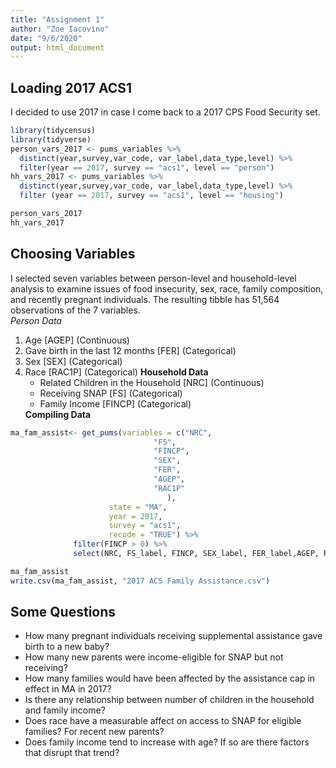 ```yaml
---
title: "Assignment 1"
author: "Zoe Iacovino"
date: "9/6/2020"
output: html_document
---
```


## Loading 2017 ACS1
I decided to use 2017 in case I come back to a 2017 CPS Food Security set. <br>
```r
library(tidycensus)
library(tidyverse)
person_vars_2017 <- pums_variables %>% 
  distinct(year,survey,var_code, var_label,data_type,level) %>% 
  filter(year == 2017, survey == "acs1", level == "person")
hh_vars_2017 <- pums_variables %>%
  distinct(year,survey,var_code, var_label,data_type,level) %>%
  filter (year == 2017, survey == "acs1", level == "housing")

```

```r
person_vars_2017
hh_vars_2017
```

## Choosing Variables
I selected seven variables between person-level and household-level analysis to examine issues of food insecurity, sex, race, family composition, and recently pregnant individuals. The resulting tibble has 51,564 observations of the 7 variables. 
<br>
*Person Data*

1. Age [AGEP] (Continuous)
<li>Gave birth in the last 12 months [FER] (Categorical)
<li>Sex [SEX] (Categorical)
<li>Race [RAC1P] (Categorical)
</ul>
<b> Household Data </b> <br>
<ul>
<li>Related Children in the Household [NRC] (Continuous)
<li>Receiving SNAP [FS] (Categorical)
<li>Family Income [FINCP] (Categorical)
</ul> 
<b> Compiling Data </b>
<br>
```r

ma_fam_assist<- get_pums(variables = c("NRC",
                                "FS",
                                "FINCP",
                                "SEX",
                                "FER",
                                "AGEP",
                                "RAC1P"
                                   ),
                      state = "MA",
                      year = 2017,
                      survey = "acs1",
                      recode = "TRUE") %>%
              filter(FINCP > 0) %>%
              select(NRC, FS_label, FINCP, SEX_label, FER_label,AGEP, RAC1P_label)

```


```r
ma_fam_assist
write.csv(ma_fam_assist, "2017 ACS Family Assistance.csv")
```


## Some Questions
 <ul>
 <li> How many pregnant individuals receiving supplemental assistance gave birth to a new baby?
 <li> How many new parents were income-eligible for SNAP but not receiving?
 <li> How many families would have been affected by the assistance cap in effect in MA in 2017? 
 <li> Is there any relationship between number of children in the household and family income?
 <li> Does race have a measurable affect on access to SNAP for eligible families? For recent new parents?
 <li> Does family income tend to increase with age? If so are there factors that disrupt that trend?
 </ul>
